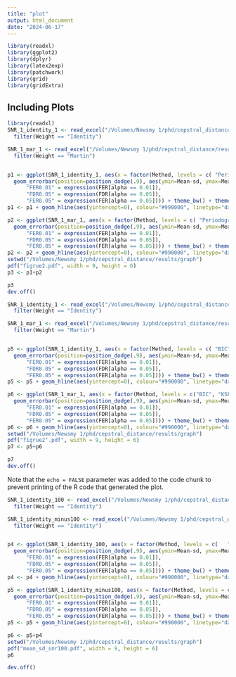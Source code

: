 ```yaml
---
title: "plot"
output: html_document
date: "2024-06-17"
---
```


```r
library(readxl)
library(ggplot2)
library(dplyr)
library(latex2exp)
library(patchwork)
library(grid)
library(gridExtra)
```

## Including Plots


```r
library(readxl)
SNR_1_identity_1 <- read_excel("/Volumes/Newsmy 1/phd/cepstral_distance/results/excel/simulation_mean_sd_SNR-1_.xlsx") %>% filter(Method %in% c( "Periodogram", "BIC", "KSF", "MRI", "FDR0.01", "FER0.01", "FDR0.05", "FER0.05")) %>% mutate(No = as.character(N), sd = sqrt(Variance)) %>%
  filter(Weight == "Identity")

SNR_1_mar_1 <- read_excel("/Volumes/Newsmy 1/phd/cepstral_distance/results/excel/simulation_mean_sd_SNR-1_.xlsx") %>% filter(Method %in% c( "Periodogram","BIC", "KSF", "MRI", "FDR0.01", "FER0.01", "FDR0.05", "FER0.05")) %>% mutate(No = as.character(N), sd = sqrt(Variance)) %>%
  filter(Weight == "Martin")


p1 <- ggplot(SNR_1_identity_1, aes(x = factor(Method, levels = c( "Periodogram","BIC", "KSF", "MRI", "FDR0.01", "FER0.01", "FDR0.05", "FER0.05")), y = Mean, color = factor(No, levels = c("128", "256", "512", "1024", "2048", "4096")))) +
  geom_errorbar(position=position_dodge(.9), aes(ymin=Mean-sd, ymax=Mean+sd), width=.5) + labs(x = "", y = expression("Estimation Error" ~(mean %+-% sd)), color = "Sample size", title = "Identity Matrix") + scale_x_discrete(label = c("Periodogram", "BIC", "KSF", "MRI", "FDR0.01" = expression(FDR[alpha == 0.01]),
      "FER0.01" = expression(FER[alpha == 0.01]),
      "FDR0.05" = expression(FDR[alpha == 0.05]),
      "FER0.05" = expression(FER[alpha == 0.05]))) + theme_bw() + theme(legend.position = "none", plot.title = element_text(size = 12, hjust = 0.5), panel.grid.major = element_blank(),panel.grid.minor = element_blank(),axis.text.x = element_text(size = 11, angle = 30,vjust = 0.85,hjust = 0.75), axis.title.y = element_text(size = 11), legend.text = element_text(size = 10), legend.title = element_text(size = 11))+geom_point(position=position_dodge(.9))
p1 <- p1 + geom_hline(aes(yintercept=0), colour="#990000", linetype="dashed")

p2 <- ggplot(SNR_1_mar_1, aes(x = factor(Method, levels = c( "Periodogram", "BIC", "KSF", "MRI", "FDR0.01", "FER0.01", "FDR0.05", "FER0.05")), y = Mean, color = factor(No, levels = c("128", "256", "512", "1024", "2048", "4096")))) +
  geom_errorbar(position=position_dodge(.9), aes(ymin=Mean-sd, ymax=Mean+sd), width=.5) + labs(x = "", y = expression("Estimation error"~(mean %+-% sd)), color = "Sample size", title = "Martin Matrix") + scale_x_discrete(label = c( "Periodogram", "BIC", "KSF", "MRI", "FDR0.01" = expression(FDR[alpha == 0.01]),
      "FER0.01" = expression(FER[alpha == 0.01]),
      "FDR0.05" = expression(FDR[alpha == 0.05]),
      "FER0.05" = expression(FER[alpha == 0.05]))) + theme_bw() + theme( plot.title = element_text(size = 12, hjust = 0.5), panel.grid.major = element_blank(),panel.grid.minor = element_blank(),axis.text.x = element_text(size = 11, angle = 30,vjust = 0.85,hjust = 0.75), axis.title.y = element_text(size = 11), legend.text = element_text(size = 10), legend.title = element_text(size = 11))+geom_point(position=position_dodge(.9))
p2 <- p2 + geom_hline(aes(yintercept=0), colour="#990000", linetype="dashed")
setwd("/Volumes/Newsmy 1/phd/cepstral_distance/results/graph")
pdf("figrue2.pdf", width = 9, height = 6)
p3 <- p1+p2

p3
dev.off()

```

```r
SNR_1_identity_1 <- read_excel("/Volumes/Newsmy 1/phd/cepstral_distance/results/excel/simulation_mean_sd_SNR-1_.xlsx") %>% filter(Method %in% c("BIC", "KSF", "MRI", "FDR0.01", "FER0.01", "FDR0.05", "FER0.05")) %>% mutate(No = as.character(N), sd = sqrt(Variance)) %>%
  filter(Weight == "Identity")

SNR_1_mar_1 <- read_excel("/Volumes/Newsmy 1/phd/cepstral_distance/results/excel/simulation_mean_sd_SNR-1_.xlsx") %>% filter(Method %in% c("BIC", "KSF", "MRI", "FDR0.01", "FER0.01", "FDR0.05", "FER0.05")) %>% mutate(No = as.character(N), sd = sqrt(Variance)) %>%
  filter(Weight == "Martin")


p5 <- ggplot(SNR_1_identity_1, aes(x = factor(Method, levels = c( "BIC", "KSF", "MRI", "FDR0.01", "FER0.01", "FDR0.05", "FER0.05")), y = Mean, color = factor(No, levels = c("128", "256", "512", "1024", "2048", "4096")))) +
  geom_errorbar(position=position_dodge(.9), aes(ymin=Mean-sd, ymax=Mean+sd), width=.5) + labs(x = "", y = expression("Estimation Error" ~(mean %+-% sd)), color = "Sample size", title = "Identity Matrix") + scale_x_discrete(label = c("Periodogram", "BIC", "KSF", "MRI", "FDR0.01" = expression(FDR[alpha == 0.01]),
      "FER0.01" = expression(FER[alpha == 0.01]),
      "FDR0.05" = expression(FDR[alpha == 0.05]),
      "FER0.05" = expression(FER[alpha == 0.05]))) + theme_bw() + theme(legend.position = "none", plot.title = element_text(size = 12, hjust = 0.5), panel.grid.major = element_blank(),panel.grid.minor = element_blank(),axis.text.x = element_text(size = 11, angle = 30,vjust = 0.85,hjust = 0.75), axis.title.y = element_text(size = 11), legend.text = element_text(size = 10), legend.title = element_text(size = 11))+geom_point(position=position_dodge(.9))
p5 <- p5 + geom_hline(aes(yintercept=0), colour="#990000", linetype="dashed")

p6 <- ggplot(SNR_1_mar_1, aes(x = factor(Method, levels = c("BIC", "KSF", "MRI", "FDR0.01", "FER0.01", "FDR0.05", "FER0.05")), y = Mean, color = factor(No, levels = c("128", "256", "512", "1024", "2048", "4096")))) +
  geom_errorbar(position=position_dodge(.9), aes(ymin=Mean-sd, ymax=Mean+sd), width=.5) + labs(x = "", y = expression("Estimation error"~(mean %+-% sd)), color = "Sample size", title = "Martin Matrix") + scale_x_discrete(label = c( "Periodogram", "BIC", "KSF", "MRI", "FDR0.01" = expression(FDR[alpha == 0.01]),
      "FER0.01" = expression(FER[alpha == 0.01]),
      "FDR0.05" = expression(FDR[alpha == 0.05]),
      "FER0.05" = expression(FER[alpha == 0.05]))) + theme_bw() + theme( plot.title = element_text(size = 12, hjust = 0.5), panel.grid.major = element_blank(),panel.grid.minor = element_blank(),axis.text.x = element_text(size = 11, angle = 30,vjust = 0.85,hjust = 0.75), axis.title.y = element_text(size = 11), legend.text = element_text(size = 10), legend.title = element_text(size = 11))+geom_point(position=position_dodge(.9))
p6 <- p6 + geom_hline(aes(yintercept=0), colour="#990000", linetype="dashed")
setwd("/Volumes/Newsmy 1/phd/cepstral_distance/results/graph")
pdf("figrue2‘.pdf", width = 9, height = 6)
p7 <- p5+p6

p7
dev.off()
```

Note that the `echo = FALSE` parameter was added to the code chunk to prevent printing of the R code that generated the plot.
```r
SNR_1_identity_100 <- read_excel("/Volumes/Newsmy 1/phd/cepstral_distance/results/excel/simulation_mean_sd_SNR100_.xlsx") %>% filter(Method %in% c( "Periodogram", "BIC", "KSF", "MRI", "FDR0.01", "FER0.01", "FDR0.05", "FER0.05")) %>% mutate(No = as.character(N), sd = sqrt(Variance)) %>%
  filter(Weight == "Identity")

SNR_1_identity_minus100 <- read_excel("/Volumes/Newsmy 1/phd/cepstral_distance/results/excel/simulation_mean_sd_SNR-100_.xlsx") %>% filter(Method %in% c( "Periodogram", "BIC", "KSF", "MRI", "FDR0.01", "FER0.01", "FDR0.05", "FER0.05")) %>% mutate(No = as.character(N), sd = sqrt(Variance)) %>%
  filter(Weight == "Identity")


p4 <- ggplot(SNR_1_identity_100, aes(x = factor(Method, levels = c(   "Periodogram", "BIC", "KSF", "MRI", "FDR0.01", "FER0.01", "FDR0.05", "FER0.05")), y = Mean, color = factor(No, levels = c("128", "256", "512", "1024", "2048", "4096")))) +
  geom_errorbar(position=position_dodge(.9), aes(ymin=Mean-sd, ymax=Mean+sd), width=.5) + labs(x = "", y = expression("Estimation error"~(mean %+-% sd)), color = "Sample size", title = "Identity Matrix") + scale_x_discrete(label = c("Hann", "half-hann", "Periodogram", "BIC", "KSF", "MRI", "FDR0.01" = expression(FDR[alpha == 0.01]),
      "FER0.01" = expression(FER[alpha == 0.01]),
      "FDR0.05" = expression(FDR[alpha == 0.05]),
      "FER0.05" = expression(FER[alpha == 0.05]))) + theme_bw() + theme(legend.position = "none", plot.title = element_text(size = 12, hjust = 0.5), panel.grid.major = element_blank(),panel.grid.minor = element_blank(),axis.text.x = element_text(size = 11, angle = 30,vjust = 0.85,hjust = 0.75), axis.title.y = element_text(size = 11), legend.text = element_text(size = 10), legend.title = element_text(size = 11))+geom_point(position=position_dodge(.9))
p4 <- p4 + geom_hline(aes(yintercept=0), colour="#990000", linetype="dashed")

p5 <- ggplot(SNR_1_identity_minus100, aes(x = factor(Method, levels = c(   "Periodogram", "BIC", "KSF", "MRI", "FDR0.01", "FER0.01", "FDR0.05", "FER0.05")), y = Mean, color = factor(No, levels = c("128", "256", "512", "1024", "2048", "4096")))) +
  geom_errorbar(position=position_dodge(.9), aes(ymin=Mean-sd, ymax=Mean+sd), width=.5) + labs(x = "", y = expression("Estimation error"~(mean %+-% sd)), color = "Sample size", title = "Identity Matrix") + scale_x_discrete(label = c("Hann", "half-hann", "Periodogram", "BIC", "KSF", "MRI", "FDR0.01" = expression(FDR[alpha == 0.01]),
      "FER0.01" = expression(FER[alpha == 0.01]),
      "FDR0.05" = expression(FDR[alpha == 0.05]),
      "FER0.05" = expression(FER[alpha == 0.05]))) + theme_bw() + theme(legend.position = "none", plot.title = element_text(size = 12, hjust = 0.5), panel.grid.major = element_blank(),panel.grid.minor = element_blank(),axis.text.x = element_text(size = 12, angle = 30,vjust = 0.85,hjust = 0.75), axis.title.y = element_text(size = 11), legend.text = element_text(size = 10), legend.title = element_text(size = 11))+geom_point(position=position_dodge(.9))
p5 <- p5 + geom_hline(aes(yintercept=0), colour="#990000", linetype="dashed")

p6 <- p5+p4
setwd("/Volumes/Newsmy 1/phd/cepstral_distance/results/graph")
pdf("mean_sd_snr100.pdf", width = 9, height = 6)
p6

dev.off()
```







